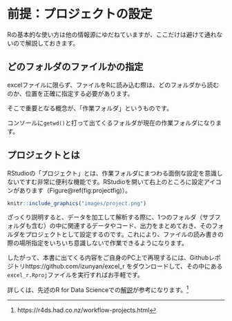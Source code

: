 # 前提：プロジェクトの設定 {#project}


Rの基本的な使い方は他の情報源にゆだねていますが、ここだけは避けて通れないので解説しておきます。

## どのフォルダのファイルかの指定
excelファイルに限らず、ファイルをRに読み込む際は、どのフォルダから読むのか、位置を正確に指定する必要があります。

そこで重要となる概念が、「作業フォルダ」というものです。

コンソールに`getwd()`と打って出てくるフォルダが現在の作業フォルダになります。

## プロジェクトとは {#projecttoha}
RStudioの「プロジェクト」とは、作業フォルダにまつわる面倒な設定を意識しないですむ非常に便利な機能です。RStudioを開いて右上のところに設定アイコンがあります（Figure\@ref(fig:projectfig)）。

```r
knitr::include_graphics("images/project.png")
```


ざっくり説明すると、データを加工して解析する際に、1つのフォルダ（サブフォルダも含む）の中に関連するデータやコード、出力をまとめておき、そのフォルダをプロジェクトとして設定するのです。これにより、ファイルの読み書きの際の場所指定をいちいち意識しないで作業できるようになります。

したがって、本書に出てくる内容をご自身のPC上で再現するには、Githubレポジトリhttps://github.com/izunyan/excel_r をダウンロードして、その中にある`excel_r.Rproj`ファイルを実行すればお手軽です。

詳しくは、先述のR for Data Scienceでの[解説](https://r4ds.had.co.nz/workflow-projects.html)が参考になります。^[https://r4ds.had.co.nz/workflow-projects.html]